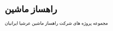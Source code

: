 
<Meta title="Docs" />

<div className="sb-container">
  <div className="sb-section-title">
   <h1>راهساز ماشین</h1>
    <p>مجموعه پروژه های شرکت راهساز ماشین عرشیا ایرانیان</p>
  </div>
</div>

<style>
  {`
    .sb-container {
      margin-bottom: 48px;
    }
    .sb-section-title {
      margin-bottom: 32px;
    }
  `}
</style>
